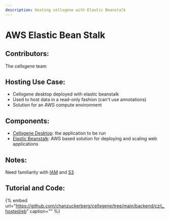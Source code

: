 ```yaml
---
description: Hosting cellxgene with Elastic Beanstalk
---
```


# AWS Elastic Bean Stalk

## Contributors:

The cellxgene team

## Hosting Use Case:

- Cellxgene desktop deployed with elastic beanstalk
- Used to host data in a read-only fashion \(can't use annotations\)
- Solution for an AWS compute environment

## Components:

- [Cellxgene Desktop](https://github.com/chanzuckerberg/cellxgene): the application to be run
- [Elastic Beanstalk](https://aws.amazon.com/elasticbeanstalk/): AWS based solution for deploying and scaling web applications

## Notes:

Need familiarity with [IAM](https://aws.amazon.com/iam/) and [S3](https://aws.amazon.com/s3/)

## Tutorial and Code:

{% embed url="https://github.com/chanzuckerberg/cellxgene/tree/main/backend/czi\_hosted/eb" caption="" %}
